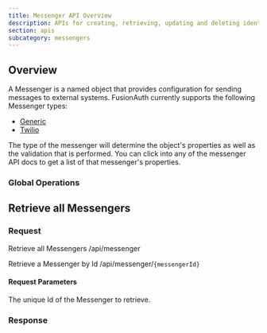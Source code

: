 ```yaml
---
title: Messenger API Overview
description: APIs for creating, retrieving, updating and deleting identity providers
section: apis
subcategory: messengers
---
```


## Overview

A Messenger is a named object that provides configuration for sending messages to external systems.  FusionAuth currently supports the following Messenger types:

* [Generic](/docs/apis/messengers/generic)
* [Twilio](/docs/apis/messengers/twilio)

The type of the messenger will determine the object's properties as well as the validation that is performed. You can click into any of the messenger API docs to get a list of that messenger's properties.

### Global Operations

## Retrieve all Messengers

### Request

<APIAuthentication icon="lock">Retrieve all Messengers</APIAuthentication>
<APIURI method="GET">/api/messenger</APIURI>

<APIAuthentication icon="lock">Retrieve a Messenger by Id</APIAuthentication>
<APIURI method="GET">/api/messenger/`{messengerId}`</APIURI>

#### Request Parameters

<APIBlock>
  <APIField name="messengerId" type="UUID" required>
    The unique Id of the Messenger to retrieve.
  </APIField>
</APIBlock>

### Response

<StandardGetResponseCodes never_missing never_search_error />

<MultipleResponseBody />

